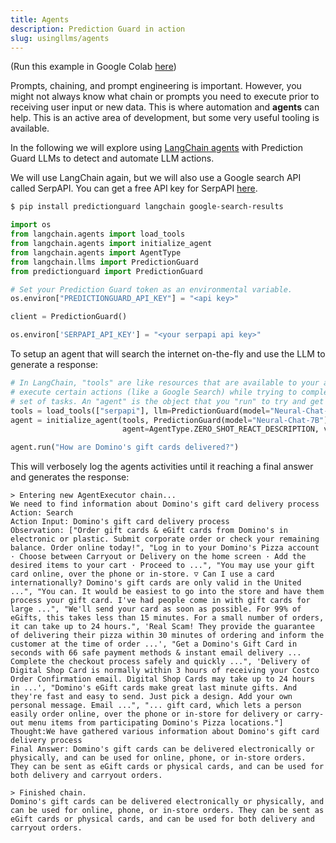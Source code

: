 ```yaml
---
title: Agents
description: Prediction Guard in action
slug: usingllms/agents
---
```


(Run this example in Google Colab [here](https://drive.google.com/file/d/1w_pDpWh-J9N3pUXAvI2QyIDT2N4W62Gf/view?usp=sharing))

Prompts, chaining, and prompt engineering is important. However, you might not always know what chain or prompts you need to execute prior to receiving user input or new data. This is where automation and **agents** can help. This is an active area of development, but some very useful tooling is available.

In the following we will explore using [LangChain agents](https://python.langchain.com/en/latest/use_cases/personal_assistants.html) with Prediction Guard LLMs to detect and automate LLM actions.

We will use LangChain again, but we will also use a Google search API called SerpAPI. You can get a free API key for SerpAPI [here](https://serpapi.com/).

```bash
$ pip install predictionguard langchain google-search-results
```

```python
import os
from langchain.agents import load_tools
from langchain.agents import initialize_agent
from langchain.agents import AgentType
from langchain.llms import PredictionGuard
from predictionguard import PredictionGuard

# Set your Prediction Guard token as an environmental variable.
os.environ["PREDICTIONGUARD_API_KEY"] = "<api key>"

client = PredictionGuard()

os.environ['SERPAPI_API_KEY'] = "<your serpapi api key>"
```

To setup an agent that will search the internet on-the-fly and use the LLM to generate a response:

```python copy
# In LangChain, "tools" are like resources that are available to your agent to
# execute certain actions (like a Google Search) while trying to complete a
# set of tasks. An "agent" is the object that you "run" to try and get a "Final Answer."
tools = load_tools(["serpapi"], llm=PredictionGuard(model="Neural-Chat-7B"))
agent = initialize_agent(tools, PredictionGuard(model="Neural-Chat-7B"),
                         agent=AgentType.ZERO_SHOT_REACT_DESCRIPTION, verbose=True)

agent.run("How are Domino's gift cards delivered?")
```

This will verbosely log the agents activities until it reaching a final answer and generates the response:

```
> Entering new AgentExecutor chain...
We need to find information about Domino's gift card delivery process
Action: Search
Action Input: Domino's gift card delivery process
Observation: ["Order gift cards & eGift cards from Domino's in electronic or plastic. Submit corporate order or check your remaining balance. Order online today!", "Log in to your Domino's Pizza account · Choose between Carryout or Delivery on the home screen · Add the desired items to your cart · Proceed to ...", "You may use your gift card online, over the phone or in-store. ▽ Can I use a card internationally? Domino's gift cards are only valid in the United ...", "You can. It would be easiest to go into the store and have them process your gift card. I've had people come in with gift cards for large ...", "We'll send your card as soon as possible. For 99% of eGifts, this takes less than 15 minutes. For a small number of orders, it can take up to 24 hours.", 'Real Scam! They provide the guarantee of delivering their pizza within 30 minutes of ordering and inform the customer at the time of order ...', "Get a Domino's Gift Card in seconds with 66 safe payment methods & instant email delivery ... Complete the checkout process safely and quickly ...", 'Delivery of Digital Shop Card is normally within 3 hours of receiving your Costco Order Confirmation email. Digital Shop Cards may take up to 24 hours in ...', "Domino's eGift cards make great last minute gifts. And they're fast and easy to send. Just pick a design. Add your own personal message. Email ...", "... gift card, which lets a person easily order online, over the phone or in-store for delivery or carry-out menu items from participating Domino's Pizza locations."]
Thought:We have gathered various information about Domino's gift card delivery process
Final Answer: Domino's gift cards can be delivered electronically or physically, and can be used for online, phone, or in-store orders. They can be sent as eGift cards or physical cards, and can be used for both delivery and carryout orders.

> Finished chain.
Domino's gift cards can be delivered electronically or physically, and can be used for online, phone, or in-store orders. They can be sent as eGift cards or physical cards, and can be used for both delivery and carryout orders.
```
